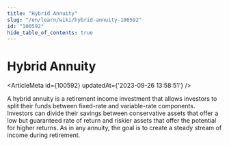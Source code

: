 ```yaml
---
title: "Hybrid Annuity"
slug: "/en/learn/wiki/hybrid-annuity-100592"
id: "100592"
hide_table_of_contents: true
---
```



# Hybrid Annuity

<ArticleMeta id={100592} updatedAt={'2023-09-26 13:58:51'} />
<div className='border-solid border-b border-t-0 my-4 border-[var(--ifm-color-gray-300)]' />

A hybrid annuity is a retirement income investment that allows investors to split their funds between fixed-rate and variable-rate components. Investors can divide their savings between conservative assets that offer a low but guaranteed rate of return and riskier assets that offer the potential for higher returns. As in any annuity, the goal is to create a steady stream of income during retirement.

